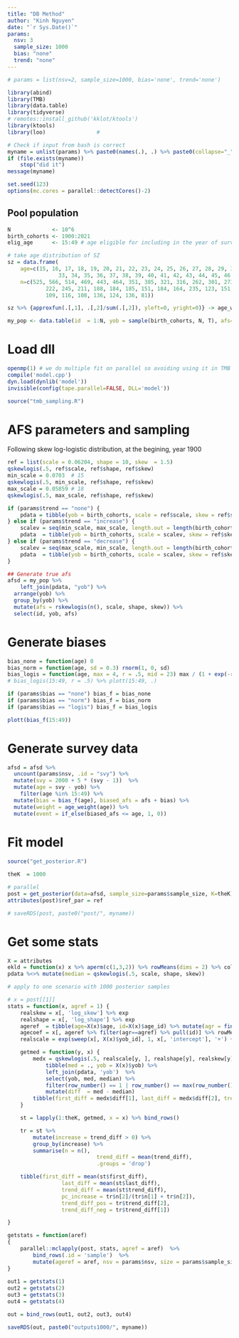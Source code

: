 ```yaml
---
title: "DB Method"
author: "Kinh Nguyen"
date: "`r Sys.Date()`"
params:
  nsv: 3
  sample_size: 1000
  bias: "none"
  trend: "none"
---
```


```r
# params = list(nsv=2, sample_size=1000, bias='none', trend='none')

library(abind)
library(TMB)
library(data.table)
library(tidyverse)
# remotes::install_github('kklot/ktools')
library(ktools)
library(loo)                # 

# Check if input from bash is correct
myname = unlist(params) %>% paste0(names(.), .) %>% paste0(collapse="_") %>% paste0(".rds")
if (file.exists(myname))
	stop("did it")
message(myname)

set.seed(123)
options(mc.cores = parallel::detectCores()-2)
```

## Pool population

```r
N             <- 10^6
birth_cohorts <- 1900:2021
elig_age      <- 15:49 # age eligible for including in the year of surveys

# take age distribution of SZ
sz = data.frame(
	age=c(15, 16, 17, 18, 19, 20, 21, 22, 23, 24, 25, 26, 27, 28, 29, 30, 31, 32,
				33, 34, 35, 36, 37, 38, 39, 40, 41, 42, 43, 44, 45, 46, 47, 48, 49),
	n=c(525, 566, 514, 469, 443, 464, 351, 385, 321, 316, 262, 301, 273, 241,
			222, 245, 211, 188, 184, 185, 151, 184, 164, 235, 123, 151, 136, 144,
			109, 116, 108, 136, 124, 136, 81))

sz %>% {approxfun(.[,1], .[,2]/sum(.[,2]), yleft=0, yright=0)} -> age_weight

my_pop <- data.table(id  = 1:N, yob = sample(birth_cohorts, N, T), afs=0)
```

# Load dll

```r
openmp(1) # we do multiple fit on parallel so avoiding using it in TMB
compile('model.cpp')
dyn.load(dynlib('model'))
invisible(config(tape.parallel=FALSE, DLL='model'))

source("tmb_sampling.R")
```

# AFS parameters and sampling

Following skew log-logistic distribution, at the begining, year 1900

```r
ref = list(scale = 0.06204, shape = 10, skew  = 1.5)
qskewlogis(.5, ref$scale, ref$shape, ref$skew) 
min_scale = 0.0703  # 15
qskewlogis(.5, min_scale, ref$shape, ref$skew) 
max_scale = 0.05859 # 18
qskewlogis(.5, max_scale, ref$shape, ref$skew) 

if (params$trend == "none") {
	pdata = tibble(yob = birth_cohorts, scale = ref$scale, skew = ref$skew, shape = ref$shape)
} else if (params$trend == "increase") {
	scalev = seq(min_scale, max_scale, length.out = length(birth_cohorts))
	pdata  = tibble(yob = birth_cohorts, scale = scalev, skew = ref$skew, shape = ref$shape)
} else if (params$trend == "decrease") {
	scalev = seq(max_scale, min_scale, length.out = length(birth_cohorts))
	pdata  = tibble(yob = birth_cohorts, scale = scalev, skew = ref$skew, shape = ref$shape)
}

## Generate true afs
afsd = my_pop %>% 
	left_join(pdata, "yob") %>% 
  arrange(yob) %>% 
  group_by(yob) %>% 
  mutate(afs = rskewlogis(n(), scale, shape, skew)) %>% 
  select(id, yob, afs)
```

# Generate biases

```r
bias_none = function(age) 0
bias_norm = function(age, sd = 0.3) rnorm(1, 0, sd)
bias_logis = function(age, max = 4, r = .5, mid = 23) max / (1 + exp(-r*(age - mid))) - max/2
# bias_logis(15:49, r = .5) %>% plott(15:49, .)

if (params$bias == "none") bias_f = bias_none
if (params$bias == "norm") bias_f = bias_norm
if (params$bias == "logis") bias_f = bias_logis

plott(bias_f(15:49))
```

# Generate survey data

```r
afsd = afsd %>%
  uncount(params$nsv, .id = "svy") %>% 
  mutate(svy = 2000 + 5 * (svy - 1))  %>% 
  mutate(age = svy - yob) %>%
	filter(age %in% 15:49) %>% 
  mutate(bias = bias_f(age), biased_afs = afs + bias) %>% 
  mutate(weight = age_weight(age)) %>% 
  mutate(event = if_else(biased_afs <= age, 1, 0))
```

# Fit model

```r
source("get_posterior.R")
 
theK  = 1000

# parallel
post = get_posterior(data=afsd, sample_size=params$sample_size, K=theK)
attributes(post)$ref_par = ref 

# saveRDS(post, paste0("post/", myname))
```

# Get some stats

```r
X = attributes
ekld = function(x) x %>% aperm(c(1,3,2)) %>% rowMeans(dims = 2) %>% colSums %>% mean
pdata %<>% mutate(median = qskewlogis(.5, scale, shape, skew))

# apply to one scenario with 1000 posterior samples

# x = post[[1]]
stats = function(x, agref = 1) {
	realskew = x[, 'log_skew'] %>% exp
	realshape = x[, 'log_shape'] %>% exp
	ageref  = tibble(age=X(x)$age, id=X(x)$age_id) %>% mutate(agr = findInterval(age, seq(15, 50, 5))) 
	agecoef = x[, ageref %>% filter(agr==agref) %>% pull(id)] %>% rowMeans
	realscale = exp(sweep(x[, X(x)$yob_id], 1, x[, 'intercept'], '+') + agecoef) 

	getmed = function(y, x) {
		medx = qskewlogis(.5, realscale[y, ], realshape[y], realskew[y]) %>% 
			tibble(med = ., yob = X(x)$yob) %>% 
			left_join(pdata, 'yob')  %>% 
			select(yob, med, median) %>% 
			filter(row_number() == 1 | row_number() == max(row_number()))  %>% 
			mutate(diff  = med - median)  
		tibble(first_diff = medx$diff[1], last_diff = medx$diff[2], trend_diff = medx$med[2] - medx$med[1])
	}

	st = lapply(1:theK, getmed, x = x) %>% bind_rows()  

	tr = st %>%  
		mutate(increase = trend_diff > 0) %>% 
		group_by(increase) %>% 
		summarise(n = n(), 
							trend_diff = mean(trend_diff), 
							.groups = 'drop')  

	tibble(first_diff = mean(st$first_diff), 
				 last_diff = mean(st$last_diff), 
				 trend_diff = mean(st$trend_diff), 
				 pc_increase = tr$n[2]/(tr$n[1] + tr$n[2]), 
				 trend_diff_pos = tr$trend_diff[2], 
				 trend_diff_neg = tr$trend_diff[1])

}

getstats = function(aref) 
{
	parallel::mclapply(post, stats, agref = aref)  %>% 
		bind_rows(.id = 'sample')  %>% 
		mutate(ageref = aref, nsv = params$nsv, size = params$sample_size, trend = params$trend, bias = params$bias) 
}
	
out1 = getstats(1)
out2 = getstats(2)
out3 = getstats(3)
out4 = getstats(4)

out = bind_rows(out1, out2, out3, out4)

saveRDS(out, paste0("outputs1000/", myname))
```


